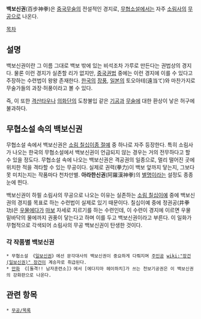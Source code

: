 '''백보신권'''(百步神拳)은 [[중국무술]]의 전설적인 경지로, [[무협소설]]에서는 자주 [[소림사]]의 [[무공]]으로 나온다.

[[목차]]
== 설명 ==
백보신권이란 그 이름 그대로 백보 밖에 있는 비석조차 가루로 만든다는 권법상의 경지다. 물론 이런 경지가 실존할 리가 없지만, [[중국권법]] 중에는 이런 경지에 이를 수 있다고 주장하는 수련법이 왕왕 존재한다. [[한국]]의 [[장풍]], [[일본]]의 토오아테(遠当て)와 마찬가지로 무술가들의 과장·허풍이라고 볼 수 있다.

즉, 이 또한 [[격산타우]]나 [[의화단]]의 도창불입 같은 [[기공]]과 [[무술]]에 대한 환상이 낳은 허구에 불과하다.

== 무협소설 속의 백보신권 ==
무협소설 속에서 백보신권은 [[소림 칠십이종 절예]] 중 하나로 자주 등장한다. 특히 소림사가 나오는 한국의 무협소설에서 백보신권이 언급되지 않는 경우는 거의 전무하다고 할 수 있을 정도다. 무협소설 속에 나오는 백보신권은 격공권의 일종으로, 멀리 떨어진 곳에 위치한 적을 격타할 수 있는 무공이다. 실제로 권력(拳力)이 백보 앞까지 닿는지, 그보다 못 미치는지는 작품마다 천차만별. '''아라한신권'''(阿羅漢神拳)의 [[별명]]이라는 설정도 종종 눈에 띈다.

백보신권이 하필 소림사의 무공으로 나오는 이유는 실존하는 [[소림 칠십이예]] 중에 백보신권의 경지를 목표로 하는 수련법이 실제로 있기 때문이다. 칠십이예 중에 정권공(井拳功)은 [[우물]]에다가 [[마보]] 자세로 지르기를 하는 수련인데, 이 수련이 경지에 이르면 우물 밑바닥의 물에까지 권풍이 닿는다고 하며 이를 두고 백보신권이라고 부른다. 이 일화가 무협적으로 각색되어 소림사의 무공 백보신권이 탄생한 것이다.

=== 각 작품별 백보신권 ===
 * 무협소설 《[[일보신권]]》에선 문각대사의 백보신권이 중요하게 다뤄지며 [[주인공]] [[wiki:"장건(일보신권)" 장건]]이 계승자로 취급된다.
 * [[만화]] 《[돌격!! 남자훈련소]》에서 [에다지마 헤이하치]가 쓰는 천보기공권은 이 백보신권의 강화판으로 나온다.

== 관련 항목 ==
 * [[무공/목록]]
